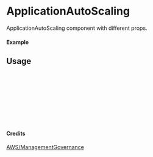 
<Meta of={ApplicationAutoScaling} title="AWS/ManagementGovernance/ApplicationAutoScaling" />

# ApplicationAutoScaling

ApplicationAutoScaling component with different props.

#### Example

<Canvas of={ApplicationAutoScaling.Primary} />

## Usage

```ts
import { ApplicationAutoScaling } from "yadl-ui";

const Example = () => {
  return (
      <ApplicationAutoScaling />
  );
};

export default Example;
```

#### Credits
[AWS/ManagementGovernance](https://aws-icons.com/)
